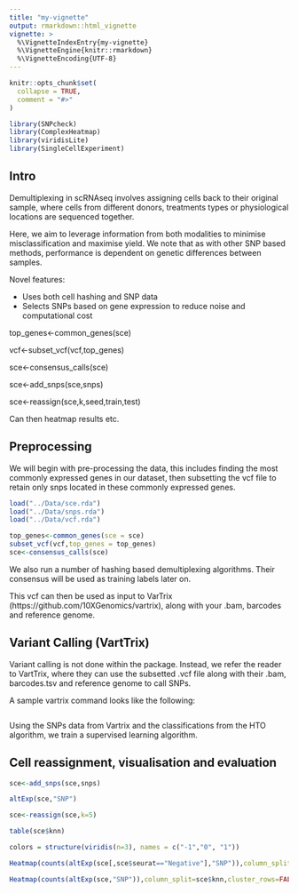 ```yaml
---
title: "my-vignette"
output: rmarkdown::html_vignette
vignette: >
  %\VignetteIndexEntry{my-vignette}
  %\VignetteEngine{knitr::rmarkdown}
  %\VignetteEncoding{UTF-8}
---
```


```r
knitr::opts_chunk$set(
  collapse = TRUE,
  comment = "#>"
)
```

```r
library(SNPcheck)
library(ComplexHeatmap)
library(viridisLite)
library(SingleCellExperiment)
```

## Intro

Demultiplexing in scRNAseq involves assigning cells back to their original sample, where cells from different donors, treatments types or physiological locations are sequenced together.

Here, we aim to leverage information from both modalities to minimise misclassification and maximise yield.
We note that as with other SNP based methods, performance is dependent on genetic differences between samples.

Novel features:

* Uses both cell hashing and SNP data
* Selects SNPs based on gene expression to reduce noise and computational cost

top_genes<-common_genes(sce)

vcf<-subset_vcf(vcf,top_genes)

sce<-consensus_calls(sce)

sce<-add_snps(sce,snps)

sce<-reassign(sce,k,seed,train,test)

Can then heatmap results etc.

## Preprocessing

We will begin with pre-processing the data, this includes finding the most commonly expressed genes in our dataset, then subsetting the vcf file to retain only snps located in these commonly expressed genes.

````r

load("../Data/sce.rda")
load("../Data/snps.rda")
load("../Data/vcf.rda")

````


````r

top_genes<-common_genes(sce = sce)
subset_vcf(vcf,top_genes = top_genes)
sce<-consensus_calls(sce)

````



We also run a number of hashing based demultiplexing algorithms.
Their consensus will be used as training labels later on.



This vcf can then be used as input to VarTrix (https://github.com/10XGenomics/vartrix), along with your .bam, barcodes and reference genome.



## Variant Calling (VartTrix)

Variant calling is not done within the package. 
Instead, we refer the reader to VartTrix, where they can use the subsetted .vcf file along with their .bam, barcodes.tsv and reference genome to call SNPs.

A sample vartrix command looks like the following:

````r



````

Using the SNPs data from Vartrix and the classifications from the HTO algorithm, we train a supervised learning algorithm.

## Cell reassignment, visualisation and evaluation

````r

sce<-add_snps(sce,snps)

altExp(sce,"SNP")

sce<-reassign(sce,k=5)

table(sce$knn)
````




````r
colors = structure(viridis(n=3), names = c("-1","0", "1"))

Heatmap(counts(altExp(sce[,sce$seurat=="Negative"],"SNP")),column_split=sce$knn[sce$seurat=="Negative"],cluster_rows=FALSE,show_column_names = FALSE,cluster_column_slices = FALSE,column_names_rot = 45,column_title_rot = -45,row_title = "SNPs",col=colors)

Heatmap(counts(altExp(sce,"SNP")),column_split=sce$knn,cluster_rows=FALSE,show_column_names = FALSE,cluster_column_slices = FALSE,row_title = "SNPs",col=colors)


````
